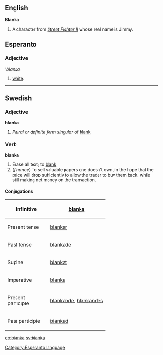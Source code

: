 
==English==
{{Wikipedia}}
'''Blanka'''

#A character from ''[[w:Street_Fighter_II|Street Fighter II]]'' whose real name is Jimmy.

==Esperanto==
===Adjective===
'''blanka''
# [[white]].

{{Universala Vortaro}}
----
==Swedish==
===Adjective===
'''blanka'''

#''Plural or definite form singular'' of [[blank#Swedish|blank]]

===Verb===
'''blanka'''

#Erase all text; to [[blank#Verb|blank]]
#(''finance'') To sell valuable papers one doesn't own, in the hope that the price will drop sufficiently to allow the trader to buy them back, while still making net money on the transaction.

====Conjugations====
{| border=1 cellspacing=0
|- align=center
! width=125 bgcolor="#FFFFF0" | Infinitive
| [[blanka]]
|- align=center
! width=125 bgcolor="#FFFFF0" | Present tense
| [[blankar]]
|- align=center
! width=125 bgcolor="#FFFFF0" | Past tense
| [[blankade]]
|- align=center
! width=125 bgcolor="#FFFFF0" | Supine
| [[blankat]]
|- align=center
! width=125 bgcolor="#FFFFF0" | Imperative
| [[blanka]]
|- align=center
! width=125 bgcolor="#FFFFF0" | Present participle
| colspan=2 | [[blankande]], [[blankandes]]
|- align=center
! width=125 bgcolor="#FFFFF0" | Past participle
| colspan=2 | [[blankad]]
|}

[[eo:blanka]] [[sv:blanka]]
[[Category:Esperanto language]]